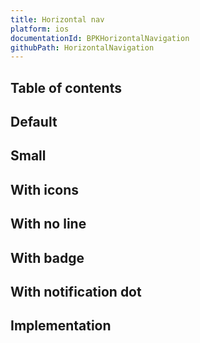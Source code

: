 ```yaml
---
title: Horizontal nav
platform: ios
documentationId: BPKHorizontalNavigation
githubPath: HorizontalNavigation
---
```





## Table of contents

## Default

<IOSComponentScreenshots
  lightMode={screenshotDefault}
  darkMode={screenshotDefaultDm}
  altText="iOS horizontal nav component" />

## Small

<IOSComponentScreenshots
  lightMode={screenshotSmall}
  darkMode={screenshotSmallDm}
  altText="iOS small horizontal nav component" />

## With icons

<IOSComponentScreenshots
  lightMode={screenshotWithIcons}
  darkMode={screenshotWithIconsDm}
  altText="iOS horizontal nav with icons" />

## With no line

<IOSComponentScreenshots
  lightMode={screenshotNoUnderline}
  darkMode={screenshotNoUnderlineDm}
  altText="iOS horizontal nav with no line" />

## With badge

<IOSComponentScreenshots
  lightMode={screenshotBadge}
  darkMode={screenshotBadgeDm}
  altText="iOS horizontal nav with badge" />

## With notification dot

<IOSComponentScreenshots
  lightMode={screenshotNotification}
  darkMode={screenshotNotificationDm}
  altText="iOS horizontal nav with notification dot" />

## Implementation

<Readme />
